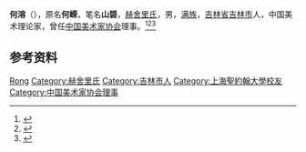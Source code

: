 '''何溶'''（{{bd|1921年||1989年|7月}}），原名'''何嵘'''，笔名'''山碧'''，[[赫舍里氏|赫舍里氏]]，男，[[满族|满族]]，[[吉林省|吉林省]][[吉林市|吉林市]]人，中国美术理论家，曾任[[中国美术家协会|中国美术家协会]]理事。<ref>{{Cite book|title=中国当代艺术界名人录|author=中国名人研究院编; 异天, 戈德主编|publisher=社会科学文献出版社|year=1993|isbn=|location=北京|pages=}}</ref><ref>{{Cite book|title=中华当代文化名人大辞典|author=张品兴, 殷登祥, 陈有进等主编|publisher=中国广播电视出版社|year=1992|isbn=9787504315137|location=北京|pages=}}</ref><ref>{{Cite book|title=20世纪中华人物名字号辞典|author=周家珍编著|publisher=法律出版社|year=2000|isbn=9787503628320|location=北京|pages=}}</ref>

== 参考资料 ==
{{reflist}}

{{中国人物小作品}}
{{Navboxes
| title  = 何溶在[[中国美术家协会|中国美术家协会]]的职务
| list1  =
{{中国美术家协会第四届理事会}}
}}

{{Authority control}}
{{DEFAULTSORT:He何}}
[[Category:何姓|Rong]]
[[Category:赫舍里氏|Category:赫舍里氏]]
[[Category:吉林市人|Category:吉林市人]]
[[Category:上海聖約翰大學校友|Category:上海聖約翰大學校友]]
[[Category:中国美术家协会理事|Category:中国美术家协会理事]]